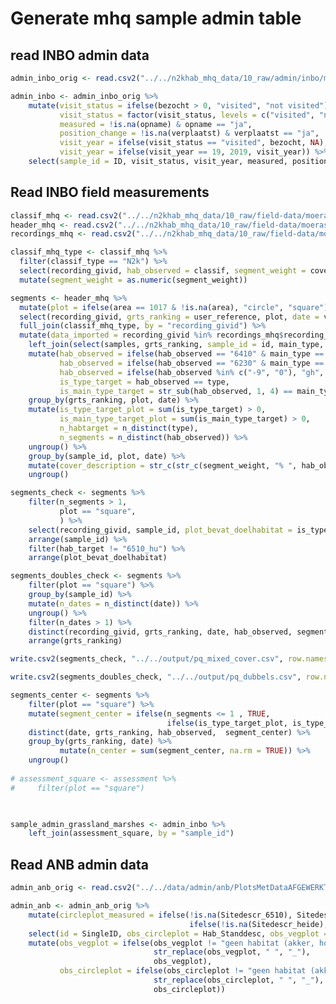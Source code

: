 # Generate mhq sample admin table


## read INBO admin data

```r

admin_inbo_orig <- read.csv2("../../n2khab_mhq_data/10_raw/admin/inbo/meetnet_2020.csv")

admin_inbo <- admin_inbo_orig %>%
    mutate(visit_status = ifelse(bezocht > 0, "visited", "not visited"),
           visit_status = factor(visit_status, levels = c("visited", "not visited", "inaccessable")),
           measured = !is.na(opname) & opname == "ja",
           position_change = !is.na(verplaatst) & verplaatst == "ja",
           visit_year = ifelse(visit_status == "visited", bezocht, NA),
           visit_year = ifelse(visit_year == 19, 2019, visit_year)) %>%
    select(sample_id = ID, visit_status, visit_year, measured, position_change, x_measured = POINT_X, y_measured = POINT_Y)

```


## Read INBO field measurements

```r


classif_mhq <- read.csv2("../../n2khab_mhq_data/10_raw/field-data/moeras-grasland/inboveg_2020-03-04/classif_mhq.csv")
header_mhq <- read.csv2("../../n2khab_mhq_data/10_raw/field-data/moeras-grasland/inboveg_2020-03-04/header_mhq.csv")
recordings_mhq <- read.csv2("../../n2khab_mhq_data/10_raw/field-data/moeras-grasland/inboveg_2020-03-04/header_mhq.csv")

classif_mhq_type <- classif_mhq %>%
  filter(classif_type == "N2k") %>%
  select(recording_givid, hab_observed = classif, segment_weight = cover) %>%
  mutate(segment_weight = as.numeric(segment_weight))

segments <- header_mhq %>%
  mutate(plot = ifelse(area == 1017 & !is.na(area), "circle", "square")) %>%
  select(recording_givid, grts_ranking = user_reference, plot, date = vague_date_begin) %>%
  full_join(classif_mhq_type, by = "recording_givid") %>%
  mutate(data_imported = recording_givid %in% recordings_mhq$recording_givid) %>%
    left_join(select(samples, grts_ranking, sample_id = id, main_type, type), by = "grts_ranking") %>%
    mutate(hab_observed = ifelse(hab_observed == "6410" & main_type == "6410", as.character(type), hab_observed),
           hab_observed = ifelse(hab_observed == "6230" & main_type == "6230", as.character(type), hab_observed),
           hab_observed = ifelse(hab_observed %in% c("-9", "0"), "gh", hab_observed),
           is_type_target = hab_observed == type,
           is_main_type_target = str_sub(hab_observed, 1, 4) == main_type) %>%
    group_by(grts_ranking, plot, date) %>%
    mutate(is_type_target_plot = sum(is_type_target) > 0,
           is_main_type_target_plot = sum(is_main_type_target) > 0,
           n_habtarget = n_distinct(type),
           n_segments = n_distinct(hab_observed)) %>%
    ungroup() %>%
    group_by(sample_id, plot, date) %>%
    mutate(cover_description = str_c(str_c(segment_weight, "% ", hab_observed), collapse =  " + ")) %>%
    ungroup()

segments_check <- segments %>%
    filter(n_segments > 1,
           plot == "square",
           ) %>%
    select(recording_givid, sample_id, plot_bevat_doelhabitat = is_type_target_plot, date, hab_target = type, hab_observed, cover = segment_weight, n_segments) %>%
    arrange(sample_id) %>%
    filter(hab_target != "6510_hu") %>%
    arrange(plot_bevat_doelhabitat) 

segments_doubles_check <- segments %>%
    filter(plot == "square") %>%
    group_by(sample_id) %>%
    mutate(n_dates = n_distinct(date)) %>%
    ungroup() %>%
    filter(n_dates > 1) %>%
    distinct(recording_givid, grts_ranking, date, hab_observed, segment_weight) %>%
    arrange(grts_ranking)

write.csv2(segments_check, "../../output/pq_mixed_cover.csv", row.names = FALSE)

write.csv2(segments_doubles_check, "../../output/pq_dubbels.csv", row.names = FALSE)

segments_center <- segments %>%
    filter(plot == "square") %>%
    mutate(segment_center = ifelse(n_segments <= 1 , TRUE,
                                   ifelse(is_type_target_plot, is_type_target, is_main_type_target))) %>%
    distinct(date, grts_ranking, hab_observed,  segment_center) %>% 
    group_by(grts_ranking, date) %>%
           mutate(n_center = sum(segment_center, na.rm = TRUE)) %>%
    ungroup()
              
# assessment_square <- assessment %>%
#     filter(plot == "square")
    
```


```r

```






```r
sample_admin_grassland_marshes <- admin_inbo %>% 
    left_join(assessment_square, by = "sample_id")
```





## Read ANB admin data

```r

admin_anb_orig <- read.csv2("../../data/admin/anb/PlotsMetDataAFGEWERKT.csv")

admin_anb <- admin_anb_orig %>%
    mutate(circleplot_measured = ifelse(!is.na(Sitedescr_6510), Sitedescr_6510,
                                        ifelse(!is.na(Sitedescr_heide), Sitedescr_heide, NA))) %>%
    select(id = SingleID, obs_circleplot = Hab_Standdesc, obs_vegplot = hab_VegPQ, vegplot_measured = VEGPQ, circleplot_measured, notes = opm_navplot) %>%
    mutate(obs_vegplot = ifelse(obs_vegplot != "geen habitat (akker, houtkant, tuin,...)", 
                                str_replace(obs_vegplot, " ", "_"),
                                obs_vegplot),
           obs_circleplot = ifelse(obs_circleplot != "geen habitat (akker, houtkant, tuin,...)", 
                                str_replace(obs_circleplot, " ", "_"),
                                obs_circleplot))

```
